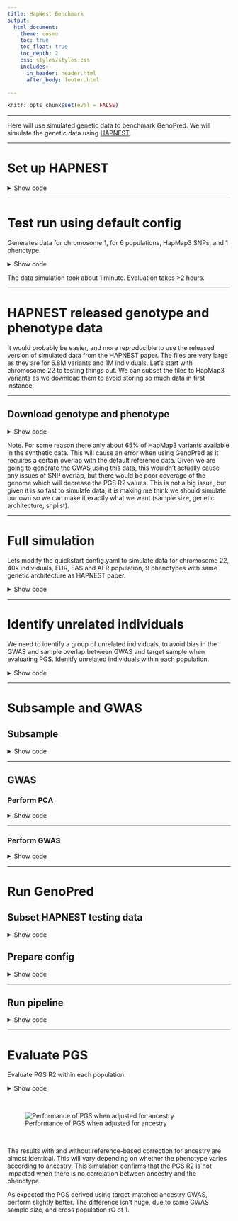 ```yaml
---
title: HapNest Benchmark
output: 
  html_document:
    theme: cosmo
    toc: true
    toc_float: true
    toc_depth: 2
    css: styles/styles.css
    includes:
      in_header: header.html
      after_body: footer.html

---
```


```r
knitr::opts_chunk$set(eval = FALSE)
```

***

Here will use simulated genetic data to benchmark GenoPred. We will simulate the genetic data using [HAPNEST](https://github.com/intervene-EU-H2020/synthetic_data).

***

# Set up HAPNEST
<details><summary>Show code</summary>

```bash
mkdir -p /users/k1806347/oliverpainfel/HAPNEST
cd /users/k1806347/oliverpainfel/HAPNEST

# Step 1: Download container
singularity pull docker://sophiewharrie/intervene-synthetic-data

# Step 2: Set up workspace
mkdir -p /users/k1806347/oliverpainfel/HAPNEST/containers
mv intervene-synthetic-data_latest.sif /users/k1806347/oliverpainfel/HAPNEST/containers/
mkdir -p /users/k1806347/oliverpainfel/HAPNEST/data

# Step 3: Initiate HAPNEST (download dependencies)
export TMPDIR=/tmp
singularity exec --bind data/:/data/ containers/intervene-synthetic-data_latest.sif init

# Step 4: Download reference data
singularity exec --bind data/:/data/ containers/intervene-synthetic-data_latest.sif fetch

```

</details>

***

# Test run using default config

Generates data for chromosome 1, for 6 populations, HapMap3 SNPs, and 1 phenotype.

<details><summary>Show code</summary>

```bash
# Step 5: Generate genotype and phenotype data
singularity exec --bind data/:/data/ containers/intervene-synthetic-data_latest.sif generate_geno 1 data/config.yaml
singularity exec --bind data/:/data/ containers/intervene-synthetic-data_latest.sif generate_pheno data/config.yaml

# Step 6: Evaluate simulation (optional and slow)
singularity exec --bind data/:/data/ containers/intervene-synthetic-data_latest.sif validate data/config.yaml
```

</details>

The data simulation took about 1 minute. Evaluation takes >2 hours.

***

# HAPNEST released genotype and phenotype data

It would probably be easier, and more reproducible to use the released version of simulated data from the HAPNEST paper. The files are very large as they are for 6.8M variants and 1M individuals. Let's start with chromosome 22 to testing things out. We can subset the files to HapMap3 variants as we download them to avoid storing so much data in first instance.

***

## Download genotype and phenotype

<details><summary>Show code</summary>

```bash
mkdir -p /users/k1806347/oliverpainfel/HAPNEST/released/full
mkdir -p /users/k1806347/oliverpainfel/HAPNEST/released/subset
module load plink2
cd /users/k1806347/oliverpainfel/HAPNEST/released/full

# Download genotype data
# Subset the data to HapMap3 variants to save storage space
# Might as well convert to plink2 format for efficiency
for chr in $(seq 22 22); do
  for file in $(echo bed bim fam); do
    wget https://ftp.ebi.ac.uk/biostudies/fire/S-BSST/936/S-BSST936/Files/genotypes/synthetic_v1_chr-${chr}.${file}
  done
  
  wget https://ftp.ebi.ac.uk/biostudies/fire/S-BSST/936/S-BSST936/Files/rsids/rsid_variant_map_list_chr22.txt
  wget https://ftp.ebi.ac.uk/biostudies/fire/S-BSST/936/S-BSST936/Files/example/synthetic_small_v1_chr-22.bim
  
  awk 'NR==FNR {snp[$1]; next} $2 in snp' /users/k1806347/oliverpainfel/GenoPred/pipeline/resources/data/hm3_snplist/w_hm3.snplist rsid_variant_map_list_chr22.txt > matched_rows.txt

  plink2 \
    --bfile synthetic_v1_chr-${chr} \
    --make-pgen \
    --extract matched_rows.txt \
    --out /users/k1806347/oliverpainfel/HAPNEST/released/subset/synthetic_v1_hm3_chr${chr}

  rm synthetic_v1_chr-${chr}.*
  rm matched_rows.txt
  rm rsid_variant_map_list_chr${chr}.txt
done

# Download phenotype data
mkdir -p /users/k1806347/oliverpainfel/HAPNEST/released/phenotype
cd /users/k1806347/oliverpainfel/HAPNEST/released/phenotype
wget https://ftp.ebi.ac.uk/biostudies/fire/S-BSST/936/S-BSST936/Files/synthetic_v1.sample
for i in $(seq 1 9); do
  wget https://ftp.ebi.ac.uk/biostudies/fire/S-BSST/936/S-BSST936/Files/phenotypes/synthetic_v1.pheno${i}
done

```

</details>

Note. For some reason there only about 65% of HapMap3 variants available in the synthetic data. This will cause an error when using GenoPred as it requires a certain overlap with the default reference data. Given we are going to generate the GWAS using this data, this wouldn't actually cause any issues of SNP overlap, but there would be poor coverage of the genome which will decrease the PGS R2 values. This is not a big issue, but given it is so fast to simulate data, it is making me think we should simulate our own so we can make it exactly what we want (sample size, genetic architecture, snplist).

***

# Full simulation

Lets modify the quickstart config.yaml to simulate data for chromosome 22, 40k individuals, EUR, EAS and AFR population, 9 phenotypes with same genetic architecture as HAPNEST paper.

<details><summary>Show code</summary>

```bash
cd /users/k1806347/oliverpainfel/HAPNEST

# Generate genotype and phenotype data
singularity exec \
  --bind data/:/data/ \
  --bind /users/k1806347/oliverpainfel/GenoPred/pipeline/misc/hapnest/config.synth_1.yaml:/data/config.synth_1.yaml \
  containers/intervene-synthetic-data_latest.sif \
  generate_geno \
  8 \
  data/config.synth_1.yaml
  
# Note this only worked when allocating 100G RAM when using 8 threads. This is a lot more than expected based on the HAPNEST paper.

singularity exec \
  --bind data/:/data/ \
  --bind /users/k1806347/oliverpainfel/GenoPred/pipeline/misc/hapnest/config.synth_1.yaml:/data/config.synth_1.yaml \
  containers/intervene-synthetic-data_latest.sif \
  generate_pheno \
  data/config.synth_1.yaml
  
```

</details>

***

# Identify unrelated individuals

We need to identify a group of unrelated individuals, to avoid bias in the GWAS and sample overlap between GWAS and target sample when evaluating PGS. Idenitfy unrelated individuals within each population.

<details><summary>Show code</summary>

```r
# Subset simulated data by population
library(data.table)
sample <-
  fread(
    '/users/k1806347/oliverpainfel/HAPNEST/data/outputs/synth_1/synth_1_chr-22.sample',
    header = F
  )$V1

pops<-unique(sample)
fam <- fread('/users/k1806347/oliverpainfel/HAPNEST/data/outputs/synth_1/synth_1_chr-22.fam')
fam$pop <- sample

for(i in c('EUR','EAS','AFR')){
  fam_i <- fam[fam$pop == i,]
  fam_i <- fam_i[, c('V1','V2'), with=F]
  
  write.table(
    fam_i,
    paste0(
      '~/oliverpainfel/Analysis/HAPNEST/synth_1/', i,'.keep'),
    col.names = F,
    row.names = F,
    quote = F
  )
}

```

```r
# Identify unrelated individuals
# conda activate .snakemake/conda/ea13b6c549c70695534894feeeecf0b3_
setwd('~/oliverpainfel/GenoPred/pipeline/')
dir.create('~/oliverpainfel/Analysis/HAPNEST/synth_1', recursive = T)

library("optparse")
library(GenoUtils)
library(data.table)
source('../functions/misc.R')
source_all('../functions')

# Create temp directory
tmp_dir<-tempdir()

option_list = list(
  make_option("--target_plink_chr", action="store", default=NULL, type='character',
              help="Path to per chromosome target PLINK files [required]"),
  make_option("--maf", action="store", default=0.05, type='numeric',
              help="Minor allele frequency threshold [optional]"),
  make_option("--geno", action="store", default=0.02, type='numeric',
              help="Variant missingness threshold [optional]"),
  make_option("--hwe", action="store", default=1e-6, type='numeric',
              help="Hardy Weinberg p-value threshold. [optional]"),
  make_option("--n_pcs", action="store", default=10, type='numeric',
              help="Number of PCs (min=4) [optional]"),
  make_option("--plink2", action="store", default='plink2', type='character',
              help="Path PLINK2 software binary [required]"),
  make_option("--keep_list", action="store", default=NULL, type='character',
              help="File containing list of keep files and corresponding population code [optional]"),
  make_option("--unrel", action="store", default=NA, type='character',
              help="File containing list of unrelated individuals [optional]"),
  make_option("--n_cores", action="store", default=1, type='numeric',
              help="Number of cores for parallel computing [optional]"),
  make_option("--test", action="store", default=NA, type='character',
              help="Specify test mode [optional]"),
  make_option("--output", action="store", default=NULL, type='character',
              help="Path for output files [required]")
)

opt = parse_args(OptionParser(option_list=option_list))

opt$test<-'chr22'
opt$target_plink_chr<-'/users/k1806347/oliverpainfel/HAPNEST/data/outputs/synth_1/synth_1_chr-'
opt$output<-'~/oliverpainfel/Analysis/HAPNEST/synth_1/relatedness/synth_1'
opt$n_cores<-20

# Create output directory
opt$output_dir <- paste0(dirname(opt$output),'/')
system(paste0('mkdir -p ',opt$output_dir))

if(!is.na(opt$test)){
  CHROMS <- as.numeric(gsub('chr','',opt$test))
}

for(i in c('EUR','EAS','AFR')){

  # Identify high quality variants
  target_qc_snplist<-plink_qc_snplist(bfile = opt$target_plink_chr, chr = CHROMS, plink2 = opt$plink2, geno = opt$geno, maf = opt$maf, hwe = opt$hwe, keep = paste0('~/oliverpainfel/Analysis/HAPNEST/synth_1/', i,'.keep'))
  
  # Generate kinship matrix and list of unrelated individuals
  plink_king(bfile = opt$target_plink_chr, chr = CHROMS, extract = target_qc_snplist, plink2 = opt$plink2, out = paste0(opt$output, '.', i), threads = opt$n_cores, keep = paste0('~/oliverpainfel/Analysis/HAPNEST/synth_1/', i,'.keep'))
  
}

```

</details>

***

# Subsample and GWAS

## Subsample

<details><summary>Show code</summary>

```r
library(data.table)

fam <- NULL
for(i in c('EUR','EAS','AFR')){
  tmp <- fread(paste0('~/oliverpainfel/Analysis/HAPNEST/synth_1/relatedness/synth_1.',i,'.unrelated.keep'), header = F)
  tmp$pop <- i
  fam <- rbind(fam, tmp)
}

set.seed(1)
for(pop_i in c('EUR','EAS','AFR')){
  fam_pop_i <- fam[fam$pop == pop_i,]
  print(nrow(fam_pop_i))
  train_size <- floor(0.9 * nrow(fam_pop_i))
  train_indices <- sample(seq_len(nrow(fam_pop_i)), size = train_size)
  
  write.table(
    fam_pop_i[train_indices, c('V1', 'V2'), with = F],
    paste0(
      '~/oliverpainfel/Analysis/HAPNEST/synth_1/training.',
      pop_i,
      '.txt'
    ),
    col.names = F,
    row.names = F,
    quote = F
  )
  
  write.table(
    fam_pop_i[!(seq_len(nrow(fam_pop_i)) %in% train_indices), c('V1','V2'), with=F],
    paste0(
      '~/oliverpainfel/Analysis/HAPNEST/synth_1/testing.',
      pop_i,
      '.txt'
    ),
    col.names = F,
    row.names = F,
    quote = F
  )
}

```

</details>

***

## GWAS

### Perform PCA

<details><summary>Show code</summary>

```r
# conda activate .snakemake/conda/ea13b6c549c70695534894feeeecf0b3_
setwd('~/oliverpainfel/GenoPred/pipeline/')

start.time <- Sys.time()
library("optparse")

option_list = list(
  make_option("--target_plink_chr", action="store", default=NULL, type='character',
              help="Path to per chromosome target PLINK files [required]"),
  make_option("--maf", action="store", default=0.05, type='numeric',
              help="Minor allele frequency threshold [optional]"),
  make_option("--geno", action="store", default=0.02, type='numeric',
              help="Variant missingness threshold [optional]"),
  make_option("--hwe", action="store", default=1e-6, type='numeric',
              help="Hardy Weinberg p-value threshold. [optional]"),
  make_option("--n_pcs", action="store", default=10, type='numeric',
              help="Number of PCs (min=4) [optional]"),
  make_option("--plink2", action="store", default='plink2', type='character',
              help="Path PLINK2 software binary [required]"),
  make_option("--keep_list", action="store", default=NULL, type='character',
              help="File containing list of keep files and corresponding population code [optional]"),
  make_option("--unrel", action="store", default=NA, type='character',
              help="File containing list of unrelated individuals [optional]"),
  make_option("--n_cores", action="store", default=1, type='numeric',
              help="Number of cores for parallel computing [optional]"),
  make_option("--test", action="store", default=NA, type='character',
              help="Specify test mode [optional]"),
  make_option("--output", action="store", default=NULL, type='character',
              help="Path for output files [required]")
)

opt = parse_args(OptionParser(option_list=option_list))

opt$target_plink_chr<-'/users/k1806347/oliverpainfel/HAPNEST/data/outputs/synth_1/synth_1_chr-'
opt$output<-'~/oliverpainfel/Analysis/HAPNEST/synth_1/pca/'
opt$test<-'chr22'

keep_list<-data.frame(
  file = c(
    '~/oliverpainfel/Analysis/HAPNEST/synth_1/training.EUR.txt',
    '~/oliverpainfel/Analysis/HAPNEST/synth_1/training.EAS.txt',
    '~/oliverpainfel/Analysis/HAPNEST/synth_1/training.AFR.txt'),
  POP = c('EUR','EAS','AFR')
)

library(GenoUtils)
library(data.table)
source('../functions/misc.R')
source_all('../functions')

# Create temp directory
tmp_dir<-tempdir()

if(!is.na(opt$test)){
  CHROMS <- as.numeric(gsub('chr','',opt$test))
}

############
# Create file listing variants in regions of long range LD
############

targ_pvar <- read_bim(opt$target_plink_chr, chr = CHROMS)
targ_pvar <- remove_regions(dat = targ_pvar, regions = long_ld_coord)

for(pop in keep_list$POP){
  # Read in keep file for population
  keep_file <- fread(keep_list$file[keep_list$POP == pop], header=F)
  if(ncol(keep_file) == 1){
    keep_file <- data.table(
      FID = keep_file$V1,
      IID = keep_file$V1)
  } else {
    keep_file <- data.table(
      FID = keep_file$V1,
      IID = keep_file$V2)
  }

  ###########
  # Perform PCA on QC'd and independent variants
  ###########

  # Create QC'd SNP-list
  target_qc_snplist <- plink_qc_snplist(bfile = opt$target_plink_chr, plink2 = opt$plink2, chr = CHROMS, keep = keep_file, maf = opt$maf, geno = opt$geno, hwe = opt$hwe, threads = opt$n_cores)

  # Remove high LD regions
  target_qc_snplist <- target_qc_snplist[target_qc_snplist %in% targ_pvar$SNP]

  # Perform LD pruning
  ld_indep <- plink_prune(bfile = opt$target_plink_chr, chr = CHROMS, keep = keep_file, plink2 = opt$plink2, extract = target_qc_snplist, threads = opt$n_cores)

  # To improve efficiency, derive PCs using random subset of 1000 individuals.
  keep_file_subset <- keep_file[sample(1000, replace = T),]
  keep_file_subset <- keep_file_subset[!duplicated(keep_file_subset),]

  # Run PCA
  snp_weights <- plink_pca(bfile = opt$target_plink_chr, keep = keep_file_subset, chr = CHROMS, plink2 = opt$plink2, extract = ld_indep, n_pc = opt$n_pcs, threads = opt$n_cores)
  fwrite(snp_weights, paste0(tmp_dir,'/ref.eigenvec.var'), row.names = F, quote=F, sep=' ', na='NA')

  # Project into the full population
  target_pcs <- plink_score(bfile = opt$target_plink_chr, keep = keep_file, chr = CHROMS, plink2 = opt$plink2, score = paste0(tmp_dir,'/ref.eigenvec.var'), threads = opt$n_cores)

  fwrite(target_pcs, paste0(opt$output, pop,'.pcs.txt'), quote=F, sep=' ', na='NA')
}

```

</details>

***

### Perform GWAS

<details><summary>Show code</summary>

```bash

module add plink2
for pheno in $(seq 1 1); do
    awk 'BEGIN {OFS="\t"} NR==1 {print "FID", "IID", "pheno"} NR>1 {print $1, $1, $NF}' /users/k1806347/oliverpainfel/HAPNEST/data/outputs/synth_1/synth_1_chr.pheno${pheno} > /users/k1806347/oliverpainfel/HAPNEST/data/outputs/synth_1/synth_1_chr.pheno${pheno}.plink
    
  for pop in $(echo EUR EAS AFR); do
  
    mkdir -p ~/oliverpainfel/Analysis/HAPNEST/synth_1/gwas/pheno${pheno}
    for chr in $(seq 22 22); do
        sbatch -p neurohack_cpu --mem 20G -n 4 --wrap="plink2 \
          --bfile /users/k1806347/oliverpainfel/HAPNEST/data/outputs/synth_1/synth_1_chr-22 \
          --pheno /users/k1806347/oliverpainfel/HAPNEST/data/outputs/synth_1/synth_1_chr.pheno${pheno}.plink \
          --1 \
          --covar ~/oliverpainfel/Analysis/HAPNEST/synth_1/pca/${pop}.pcs.txt \
          --covar-variance-standardize \
          --logistic omit-ref cols=+a1freq,+ax hide-covar \
          --maf 0.01 \
          --geno 0.05 \
          --out ~/oliverpainfel/Analysis/HAPNEST/synth_1/gwas/pheno${pheno}/pheno${pheno}.${pop}.chr${chr}"
    done
  done
done

# Once complete, merge results across chromosomes
for pheno in $(seq 1 1); do
  for pop in $(echo EUR EAS AFR); do
    head -n 1 ~/oliverpainfel/Analysis/HAPNEST/synth_1/gwas/pheno${pheno}/pheno${pheno}.${pop}.chr22.pheno.glm.logistic.hybrid > ~/oliverpainfel/Analysis/HAPNEST/synth_1/gwas/pheno${pheno}/pheno${pheno}.${pop}.GW.pheno.glm.logistic.hybrid
      for chr in $(seq 22 22); do
        tail -n +2 ~/oliverpainfel/Analysis/HAPNEST/synth_1/gwas/pheno${pheno}/pheno${pheno}.${pop}.chr22.pheno.glm.logistic.hybrid >> ~/oliverpainfel/Analysis/HAPNEST/synth_1/gwas/pheno${pheno}/pheno${pheno}.${pop}.GW.pheno.glm.logistic.hybrid
      done
      
      # Remove REF and ALT columns and rename AX column to A2
      cut -f 4,5 --complement ~/oliverpainfel/Analysis/HAPNEST/synth_1/gwas/pheno${pheno}/pheno${pheno}.${pop}.GW.pheno.glm.logistic.hybrid | awk 'BEGIN{FS=OFS="\t"} NR==1 {$7="A2"} 1' > temp.txt && mv temp.txt ~/oliverpainfel/Analysis/HAPNEST/synth_1/gwas/pheno${pheno}/pheno${pheno}.${pop}.GW.pheno.glm.logistic.hybrid
  
      gzip ~/oliverpainfel/Analysis/HAPNEST/synth_1/gwas/pheno${pheno}/pheno${pheno}.${pop}.GW.pheno.glm.logistic.hybrid
  done
done

```

</details>

***

# Run GenoPred

## Subset HAPNEST testing data

<details><summary>Show code</summary>

```bash
mkdir -p ~/oliverpainfel/Analysis/HAPNEST/synth_1/testing_subset

cat ~/oliverpainfel/Analysis/HAPNEST/synth_1/testing.*.txt > ~/oliverpainfel/Analysis/HAPNEST/synth_1/testing.txt

for chr in $(seq 22 22); do
    plink2 \
      --bfile /users/k1806347/oliverpainfel/HAPNEST/data/outputs/synth_1/synth_1_chr-${chr} \
      --keep ~/oliverpainfel/Analysis/HAPNEST/synth_1/testing.txt \
      --make-bed \
      --out ~/oliverpainfel/Analysis/HAPNEST/synth_1/testing_subset/synth_1.chr${chr}
done
```

</details>

## Prepare config

<details><summary>Show code</summary>

```r

dir.create('/users/k1806347/oliverpainfel/Analysis/HAPNEST/genopred/config', recursive = T)

# gwas_list
sample_file<-fread('/users/k1806347/oliverpainfel/HAPNEST/data/outputs/synth_1/synth_1_chr-22.sample', header=F)$V1
gwas_list <- NULL
for(pheno in 1:1){
  pheno_file <- fread(paste0('/users/k1806347/oliverpainfel/HAPNEST/data/outputs/synth_1/synth_1_chr.pheno', pheno,'.plink'))
  for(pop in c('EUR','EAS','AFR')){
    
    pheno_file_pop <- pheno_file[sample_file == pop,]
    
    tmp <- data.frame(
      name=paste0('pheno',pheno,'_',pop),
      path=paste0('/users/k1806347/oliverpainfel/Analysis/HAPNEST/synth_1/gwas/pheno', pheno, '/pheno', pheno, '.', pop, '.GW.pheno.glm.logistic.hybrid.gz'),
      population=pop,
      n=NA,
      sampling=mean(pheno_file_pop$pheno),
      prevalence=0.5,
      mean=NA,
      sd=NA,
      label=paste0('"pheno', pheno, ' (', pop, ')"')
    )
    
    gwas_list <- rbind(gwas_list, tmp)
  }
}

write.table(gwas_list, '/users/k1806347/oliverpainfel/Analysis/HAPNEST/genopred/config/gwas_list.txt', col.names = T, row.names = F, quote = F)

# target_list
target_list <- data.frame(
  name='hapnest',
  path='/users/k1806347/oliverpainfel/Analysis/HAPNEST/synth_1/testing_subset/synth_1',
  type='plink1',
  indiv_report=F
)

write.table(target_list, '/users/k1806347/oliverpainfel/Analysis/HAPNEST/genopred/config/target_list.txt', col.names = T, row.names = F, quote = F)

config<-c(
  "outdir: /users/k1806347/oliverpainfel/Analysis/HAPNEST/genopred/output",
  "config_file: /users/k1806347/oliverpainfel/Analysis/HAPNEST/genopred/config/config.yaml",
  "gwas_list: /users/k1806347/oliverpainfel/Analysis/HAPNEST/genopred/config/gwas_list.txt",
  "target_list: /users/k1806347/oliverpainfel/Analysis/HAPNEST/genopred/config/target_list.txt",
  "pgs_methods: ['ptclump']",
  "cores_prep_pgs: 1",
  "cores_target_pgs: 10",
  "testing: chr22",
  "pgs_scaling: ['continuous', 'discrete']"
)

write.table(config, '/users/k1806347/oliverpainfel/Analysis/HAPNEST/genopred/config/config.yaml', col.names = F, row.names = F, quote = F)

```

</details>

***

## Run pipeline

<details><summary>Show code</summary>

```bash
snakemake --profile slurm --use-conda --configfile=/users/k1806347/oliverpainfel/Analysis/HAPNEST/genopred/config/config.yaml output_all -n
```

</details>

***

# Evaluate PGS

Evaluate PGS R2 within each population.

<details><summary>Show code</summary>

```r

setwd('~/oliverpainfel/GenoPred/pipeline/')
source('../functions/misc.R')
source_all('../functions')
library(data.table)

# Get some key variables from config
config<-'/users/k1806347/oliverpainfel/Analysis/HAPNEST/genopred/config/config.yaml'
pgs_methods <- read_param(config = config, param = 'pgs_methods', return_obj = F)
outdir <- read_param(config = config, param = 'outdir', return_obj = F)

# Get a list of score files
scores <- list_score_files(config)

# Read in PGS for each population
pop <- c('EUR','EAS','AFR')
pgs <- read_pgs(config = config)

# Read in phenotype data
pheno <- fread('/users/k1806347/oliverpainfel/HAPNEST/data/outputs/synth_1/synth_1_chr.pheno1.plink')

# Evaluate PGS (without adjustment for reference PCs)
assoc<-NULL
for(i in pop){
  for(j in 1:nrow(scores)){
    tmp <- pgs$hapnest[[i]][[scores$name[j]]][[scores$method[j]]]
    tmp <- merge(tmp, pheno, by = c('FID','IID'))
    tmp_pheno <- tmp$pheno
    tmp_pgs <- tmp[, !(names(tmp) %in% c('FID','IID','pheno')), with = F]
    
    for(k in names(tmp_pgs)){
  	  mod <- glm(tmp_pheno ~ scale(tmp_pgs[[k]]), family='binomial')
  		obs_r2 <- cor(predict(mod), as.numeric(tmp_pheno))^2
  	  sum_mod <- summary(mod)

  	  assoc <- rbind(
  	    assoc, 
  	    data.table(
    	    Predictor = k,
    	    BETA = coef(sum_mod)[2, 1],
    	    SE = coef(sum_mod)[2, 2],
    	    P = coef(sum_mod)[2, 4],
    	    Obs_R2 = obs_r2,
      		N = length(tmp_pheno),
      		gwas = scores$name[j],
      		method = scores$method[j],
      		pop = i,
      		trans = F
  	    )
  	  )
	  }
  }
}

# Evaluate PGS (without adjustment for reference PCs)
assoc_trans<-NULL
for(i in pop){
  for(j in 1:nrow(scores)){
    tmp <- pgs$hapnest[[i]][[scores$name[j]]][[scores$method[j]]]
    tmp2 <- pgs$hapnest[['TRANS']][[scores$name[j]]][[scores$method[j]]]
    tmp2 <- tmp2[tmp2$FID %in% tmp$FID,]
    tmp <- merge(tmp2, pheno, by = c('FID','IID'))
    tmp_pheno <- tmp$pheno
    tmp_pgs <- tmp[, !(names(tmp) %in% c('FID','IID','pheno')), with = F]
    
    for(k in names(tmp_pgs)){
  	  mod <- glm(tmp_pheno ~ scale(tmp_pgs[[k]]), family='binomial')
  		obs_r2 <- cor(predict(mod), as.numeric(tmp_pheno))^2
  	  sum_mod <- summary(mod)

  	  assoc_trans <- rbind(
  	    assoc_trans, 
  	    data.table(
    	    Predictor = k,
    	    BETA = coef(sum_mod)[2, 1],
    	    SE = coef(sum_mod)[2, 2],
    	    P = coef(sum_mod)[2, 4],
    	    Obs_R2 = obs_r2,
      		N = length(tmp_pheno),
      		gwas = scores$name[j],
      		method = scores$method[j],
      		pop = i,
      		trans = T
  	    )
  	  )
	  }
  }
}

# Check the correlation between pheno and PGS, with and without adjustments for reference PCs
cor(assoc_trans$BETA, assoc$BETA) # 0.9996044

plot(assoc_trans$BETA, assoc$BETA)
abline(a = 0, b = 1, col = "red", lwd = 2, lty = 2)
# The results are almost identical. This will vary depending on whether the phenotype varies according to ancestry. This simulation confirms that the PGS R2 is not impacted when there is no correlation between ancestry and the phenotype.

# Plot the results
assoc_both <- rbind(assoc, assoc_trans)
library(ggplot2)
library(cowplot)

# Extract pT variable from Predictor
assoc_both$pT <- gsub('e.','e-', gsub('.*0_', '', assoc_both$Predictor))
assoc_both$pT <- factor(assoc_both$pT, levels = unique(assoc_both$pT))

# Improve labelling for plot
assoc_both$pop <- paste0('Target = ', assoc_both$pop)
assoc_both$pop <- factor(assoc_both$pop, levels = unique(assoc_both$pop))

assoc_both$gwas <- gsub('.*_', '', assoc_both$gwas)
assoc_both$gwas <- paste0('Discovery = ', assoc_both$gwas)
assoc_both$gwas <- factor(assoc_both$gwas, levels = unique(assoc_both$gwas))

assoc_both$trans <- ifelse(assoc_both$trans, 'Unadjusted', 'Adjusted')

setwd('/scratch_tmp/prj/oliverpainfel/GenoPred')
dir.create('docs/Images/hapnest')
png('docs/Images/hapnest/pgs_eval.png', res = 100, height = 700, width = 1000, units = 'px')

ggplot(assoc_both, aes(x = trans, y = BETA, fill = pT)) +
  geom_hline(yintercept = 0, colour = 'darkgrey') +
  geom_bar(stat="identity", position=position_dodge(preserve = "single"), width = 0.8) +
  geom_errorbar(aes(ymin=BETA-SE, ymax=BETA+SE), width=0, position=position_dodge(width = 0.8, preserve = "single")) +
  labs(y="BETA (SE)", x=NULL) +
  theme_half_open() +
  background_grid() +
  panel_border() +
  theme(axis.text.x = element_text(angle = 45, hjust = 1)) +
  background_grid(major = 'y', minor = 'y') +
  scale_fill_manual(values = colorRampPalette(c("lightblue", "darkblue"))(length(unique(assoc_both$pT)))) +
  facet_grid(pop ~ gwas)

dev.off()

```

</details>

</br>

<div class="centered-container">
<div class="rounded-image-container" style="width: 100%;">
![Performance of PGS when adjusted for ancestry](Images/hapnest/pgs_eval.png)
</div>
</div>

</br>

The results with and without reference-based correction for ancestry are almost identical. This will vary depending on whether the phenotype varies according to ancestry. This simulation confirms that the PGS R2 is not impacted when there is no correlation between ancestry and the phenotype.

As expected the PGS derived using target-matched ancestry GWAS, perform slightly better. The difference isn't huge, due to same GWAS sample size, and cross population rG of 1.
